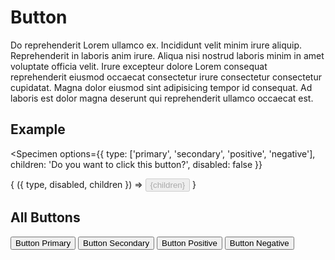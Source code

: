 
# Button

Do reprehenderit Lorem ullamco ex. Incididunt velit minim irure aliquip. Reprehenderit in laboris anim irure. Aliqua nisi nostrud laboris minim in amet voluptate officia velit. Irure excepteur dolore Lorem consequat reprehenderit eiusmod occaecat consectetur irure consectetur consectetur cupidatat. Magna dolor eiusmod sint adipisicing tempor id consequat. Ad laboris est dolor magna deserunt qui reprehenderit ullamco occaecat est.

## Example

<Specimen
  options={{
    type: ['primary', 'secondary', 'positive', 'negative'],
    children: 'Do you want to click this button?',
    disabled: false
  }}
>
  {
    ({ type, disabled, children }) =>
      <Button type={type} disabled={disabled}>
        {children}
      </Button>
  }
</Specimen>

## All Buttons

<Specimen>
  <Button type="primary">Button Primary</Button>
  <Button type="secondary">Button Secondary</Button>
  <Button type="positive">Button Positive</Button>
  <Button type="negative">Button Negative</Button>
</Specimen>
